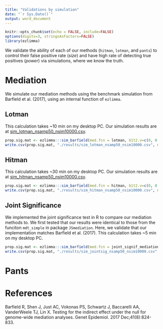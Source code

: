 ```yaml
---
title: "Validations by simulation"
date: "`r Sys.Date()`"
output: word_document
---
```


```r
knitr::opts_chunk$set(echo = FALSE, include=FALSE)
options(digits=3, stringsAsFactors=FALSE)
library(ezlimma)
```

We validate the ability of each of our methods (`hitman`, `lotman`, and `pants`) to control their false positive rate (*size*) and have high rate of detecting true positives (*power*) via simulations, where we know the truth.

# Mediation

We simulate our mediation methods using the benchmark simulation from Barfield et al. (2017), using an internal function of `ezlimma`.

## Lotman

This calculation takes ~10 min on my desktop PC. Our simulation results are at [sim_lotman_nsamp50_nsim10000.csv](./results/sim_lotman_nsamp50_nsim10000.csv).

```r
prop.sig.mat <- ezlimma:::sim_barfield(med.fcn = lotman, b1t2.v=c(0, 0.14, 0.39), nsim = 10**4)
write.csv(prop.sig.mat, "./results/sim_lotman_nsamp50_nsim10000.csv", na="")
```

## Hitman

This calculation takes ~30 min on my desktop PC. Our simulation results are at [sim_hitman_nsamp50_nsim10000.csv](./results/sim_hitman_nsamp50_nsim10000.csv).

```r
prop.sig.mat <- ezlimma:::sim_barfield(med.fcn = hitman, b1t2.v=c(0, 0.14, 0.39), nsim = 10**4, ngene=99)
write.csv(prop.sig.mat, "./results/sim_hitman_nsamp50_nsim10000.csv", na="")
```

## Joint Significance

We implemented the joint significance test in R to compare our mediation methods to. We first tested that our results were identical to those from the funciton `mdt_simple` in package `JSmediation`. Here, we validate that our implementation matches Barfield et al. (2017). This calculation takes ~5 min on my desktop PC. 

```r
prop.sig.mat <- ezlimma:::sim_barfield(med.fcn = joint_signif_mediation, b1t2.v=c(0, 0.14, 0.39), nsim = 10**4)
write.csv(prop.sig.mat, "./results/sim_jointsig_nsamp50_nsim10000.csv", na="")
```


# Pants



# References
Barfield R, Shen J, Just AC, Vokonas PS, Schwartz J, Baccarelli AA, VanderWeele TJ, Lin X. Testing for the indirect 
effect under the null for genome-wide mediation analyses. Genet Epidemiol. 2017 Dec;41(8):824-833.